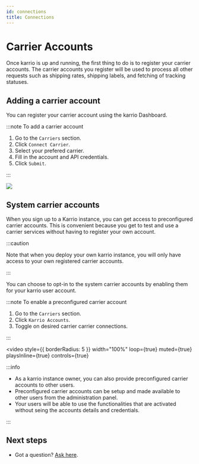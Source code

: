 ```yaml
---
id: connections
title: Connections
---
```


# Carrier Accounts

Once karrio is up and running, the first thing to do is to register your carrier accounts.
The carrier accounts you register will be used to process all other requests such as
shipping rates, shipping labels, and fetching of tracking statuses.

## Adding a carrier account

You can register your carrier account using the karrio Dashboard.

:::note To add a carrier account

1. Go to the `Carriers` section.
2. Click `Connect Carrier`.
3. Select your prefered carrier.
4. Fill in the account and API credentials.
5. Click `Submit`.

:::

![](/img/assets/register-carrier.gif)

## System carrier accounts

When you sign up to a Karrio instance, you can get access to preconfigured carrier accounts.
This is convenient because you get to test and use a carrier services without having to register your own account.

:::caution

Note that when you deploy your own karrio instance, you will only have access
to your own registered carrier accounts.

:::

You can choose to opt-in to the system carrier accounts by enabling them
for your karrio user account.

:::note To enable a preconfigured carrier account

1. Go to the `Carriers` section.
2. Click `Karrio Accounts`.
3. Toggle on desired carrier carrier connections.

:::

<video
  style={{ borderRadius: 5 }}
  width="100%"
  loop={true}
  muted={true}
  playsInline={true}
  controls={true}
>
  <source src="/img/assets/enable-system-carrier.mp4" />
</video>

:::info

- As a karrio instance owner, you can also provide preconfigured carrier accounts
  to other users.
- Preconfigured carrier accounts can be setup and made available to other users from
  the administration panel.
- Your users will be able to use the functionalities that are activated without seing
  the accounts details and credentials.

:::

## Next steps

- Got a question? [Ask here](https://github.com/karrioapi/karrio/discussions).
